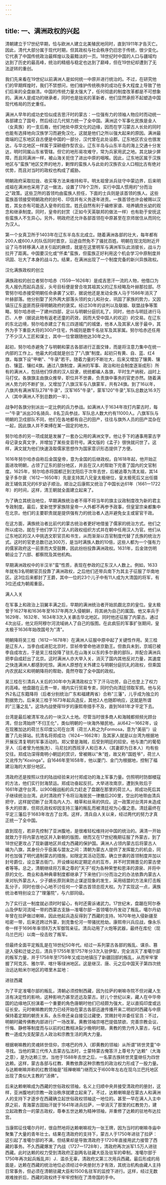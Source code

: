 ```yaml
---
---
---
```

title: 一、满洲政权的兴起
---



清朝建立于17世纪早期，恰与欧洲人建立北美殖民地同时，直到1911年才告灭亡。因此，清代大部分属于现代时期，但其政权与社会秩序仍旧忠于传统，很少变化。它代表了中国传统政治最辉煌以及最黯淡的一页。18世纪时中国的人口与疆域均达到了历史的最高峰，统治的精细与稳定也达到了巅峰，但在19世纪却遭到了无法逆转的重创。

我们先来看在19世纪以前满洲人是如何统一中原并进行统治的。不过，在研究他们的早期辉煌时，我们不禁想问，他们维护传统秩序的成功在多大程度上导致了他们后来的全盘崩溃。中国的传统力量太强大了，任何彻底的制度改革都是不可想象的。满洲人是成功的继承者，同时也是拙劣的革新者，他们显然承担不起塑造中国现代格局的历史重任。

满洲人早年的成功史恰似成吉思汗时的蒙古：一位强有力的领袖人物应时而动统一各部建立了国号，然后经过几代努力统一了全中国。满洲这个军事化民族是金人（女真族）的一支后裔，他们地处中原文化的边缘，因而在学习蒙古人长处的同时也能有选择地向汉族学习而避免汉化，这就是他们之所以强大起来的原因。满洲最南端的辽东地区自古便是中国的一部分，汉代曾在此处设郡。辽东地区农业也很发达，与华北地区一样属于深耕细作型农业。辽东半岛与山东半岛的海上交通十分发达，明时同属山东省管辖。但它的地形易攻难守，常为兵家用武之地。其北缺少屏障，而且同满洲一样，被山海关扼住了进出中原的咽喉。因此，辽东地区属于汉族地区与"蛮族"地区交界的地方，剿悍的蛮族人与此处的汉族农业人口相比古有绝对优势，而且对当时的政权也构成了威胁。

明朝政府采取拉拢、收买等方法来维持和平。明太祖曾派兵驻守中蒙边界，后来明成祖在满洲也采用了这一做法，设置了178个卫所，实行中国人惯用的"分而治之"政策。这些卫所的首领均由蛮族人担任，下面的士兵则是该首领的族人。这些蛮族首领接受明朝政府的封号、印信并有义务逐年进贡。一族首领也许会被赐以汉姓，其女亦有可能选入皇帝的后宫。姓氏自然有利于编修家谱、培养嫡庶长幼的观念和继承制度。同时，皇帝的封赏（正如今天英联邦的做法一样）也有助于安抚这些蛮族人不生异心。另外，明政府还允许各部首领在中原甚至在京师居住从而同化为汉人。

第一个女真卫所于1403年在辽东半岛东北成立。随着满洲各部的壮大，每年都有200人或600人的队伍同时晋京，沿途自然免不了骚扰百姓。明朝在现沈阳附近开设了马市转移满人进关引起的麻烦，就是在这里明军与满洲军队此消彼长，战斗力拉开了距离。中国要汉化或"怀柔"蛮族，但蛮族正好利用这个机会学习中原制度并巩固、壮大了本身的战斗力。结果，在满洲出现了一个制度完备的新兴异族政权。

汉化满族政权的创立

满族政权的创立者努尔哈赤（1559一1626年）是成吉思汗一流的人物，他借口为先人报仇而起兵造反，头号目标便是曾合攻其祖其父的辽东经略及叶赫那拉部。尽管努尔哈赤接受明朝任命承袭了父职，据说他还是发动全族人马于1586年消灭了叶赫部落。他分别娶了另外两大部落头领的女儿和孙女，巩固了家族的势力，又因镇压辽东盗匪而获得明朝政府的褒奖。经过30年的谈判以及联姻、联盟战争等策略，努尔哈赤统一了建州四部，足以与明朝分庭抗礼了。同时，他亦与明廷进行马匹、人参（据说此物有返老还童的药效，因而大受中国人的欢迎）的交易。在辽东的东北边境，努尔哈赤建立了有三四道城门的城堡，他本人及其家人居于最中，其外为手下重臣大将的300户住宅，外城则是数千名驻军及其家属。努尔哈赤还任用了不少汉人工匠和谋士，其中一位曾跟随他达30年之久。

起初，努尔哈赤避免了与明朝和蒙古各部进行正面交锋，而是将注意力集中在统一内部的工作上。他最大的成就是创立了"八旗"制度。起初只有黄、自、蓝、红4旗，每旗下设"甲喇"、"牛录"若干。随着力量的不断壮大，后来又增加了镶黄、镶白、镶蓝、镶红4旗。通过八旗制度，满洲的军事、政治和社会制度逐渐成形〕所有的满洲人，包括他们俘虏的汉人奴隶，统统都编人各旗，平时生产纳税，战时上马打仗。各旗旗主由旗众推举，职位并不世袭，负责旗中事务的官吏亦然。随着满洲人势力的不断扩张，又增加了八旗汉军与八旗蒙军，共有24旗。到了16以年，八旗共有满洲军队278"牛录"，汉军165"牛录"，蒙军120"牛录",军队总数达16.9万人（其中满洲人不到总数的一半）。

战争时各旗分别派出一定比例的兵力参战。如满洲人于1634年攻打内蒙古时，每一"牛录"派出20名骑兵、8名卫兵参战，军队总人数大约有11000人。八旗军队与明朝的卫戍部队不同，他们在各地都有自己的田产，往往与旗外人员的田产混杂在一起，因此旗人并不束缚在某一固定的地方。

努尔哈赤的另一项成就是发展了一套办公用的满洲文字。他让手下的通事用蒙古字母记录女真文字，并增加了某些变音符号。满文版的《孟子》很快就问世了。这样，满文就为他们快速汲取儒家思想作为国家意识形态提供了方便。

1616年努尔哈赤自称后金国皇帝，意为金国的后继政权。自1618年起，他开始正面进攻明朝，占领了辽东的部分地区，并且在汉人的帮助下完善了国内的文官制度。1625年，努尔哈赤将国都迁到沈阳后于次年去世，后被追尊为清太祖，其14皇子多尔衰（1612一1650年）先是支持其八兄皇太极继位，皇太极死后又出任摄政王辅佐其兄的6岁幼子顺治。顺治之后康熙又统治了中国长达61年（1661一1722年）的时间，这样，清王朝就全面建立起来了。

为了确立其统治地位，早期满族统治者不得不将当年的旗主议政制度改为新的君主专政制度。最后，爱新觉罗家族除皇帝一人外都不再参予政事，但皇室宗亲都集中在北京。他们的主要职责就是提供强有力的统治者人选并避免女主或宦官干政。

在这方面，满族统治者比前代的蒙古统治者更好地借鉴了儒家的统治方式。他们之所以成功，就在于他们学习了汉人的政权组织方式并在朝中任用汉人为官。他们从辽东地区的汉人中挑选文职官员和书生，从而渐渐以百官制度代替了氏族的统治方式。这时的官吏总数已达300万，是当时满族人数的10倍，这些人都为一个强有力的儒家政府这一前景而大受鼓舞，因此纷纷投靠满洲政权。1631年，后金效仿明朝设立了六部、都察院及其他机构。

早期满洲政权中的半汉半"蛮"性质，表现在参政的辽东汉人人数上。例如，1633年就有3名明朝官员投靠了满洲政权，之后他们还带兵南下为其主子征服了华南地区。这3位后来都封了王爵，其中一位的23个儿子中有11人成为大清国的将军，有3位还成为朝阁重臣。

满人入关

在军事上和政治上羽翼丰满之后，早期的满洲统治者开始凯觑北京的皇位。皇太极曾于1627年和1636年至1637年两次入侵朝鲜，将其纳为自己的属国。他又率兵于1629年、1632年、1634年3次入关袭击华北地区。同时他还征服了内蒙古。通过4次出征，他又将阿穆尔河流域纳人了自己的版图。在此疯狂的军事扩张期间，皇太极于1636年始改国号为"清"。

明朝降将吴三桂（1612一1678年）在满洲人征服中原中起了关键性作用。吴三桂是辽东人，当李白成进犯北京时，崇祯帝曾命他进京勤王。但救兵未到，京城已被李自成攻古，于是吴三桂投降了驻扎在山海关以东的多尔衰的部队，并配合满洲兵把李自成赶出了北京。这时满洲人亦大举入关，消灭了国内其他反对力量，其速度之快连满洲人都感到吃惊。满洲人原想在关外建立与明朝分庭抗礼的政权，但乘国内农民起义和明朝降将的帮助，竟然夺取了全中国的政权。

吴三桂在引清兵人关后的30年中为满清政权立下了汗马功劳，自己也登上了权力的高峰。他盘踞在云贵一带，境内实行贸易专卖，同时仍向清廷领取军炯。他与另外2名辽东籍降将（后者分别统治广东和福建两省）合称"三藩"，儿乎成为独立的割据势力。后来吴三桂于1673年起兵造反，其他2人也随即响应，这就是所谓的"三藩之乱"。这场内战使得19岁的康熙帝措手不及，直到1681年才平定下去。

台湾是最后被清军攻占的一块汉人土地。尽管当时很多商人和海贼都频频光顾台湾，但台湾始终"不归王化"，类似明朝的一块海外殖民地。从l642一1662年，设在现雅加达的荷兰东印度公司在台湾（荷兰人称之为Formosa，意为"美丽"）设置了几处驿站。抗清名将郑成功（1624一1662年）及其家人就是以台湾为根据地开展反清复明的军事活动的。郑父曾是海贼，后受到明廷的招安。他与澳门的葡萄牙人（后者曾为他施洗）、马尼拉的西班牙人和日本人（其妻即为日本人）均有些交往。郑成功深得南明小朝廷的赏识，曾被赐以"朱"姓，故又称"国姓爷"，荷兰人又讹传为"Koxinga"。自1646年至1658年，他以厦门、金门为根据地，控制了福建沿海的大部分地区。

清政府还是按照以住的陆战经验来对付郑成功的海上军事力量。仿照明时防御楼寇的方法，他们实行封海禁运。郑成功奋起反抗，大举进攻南京，遭到失败后于1661年退守台湾，以900艘战船的兵力赶走了盘踞在那里的荷兰人。郑成功死后其子继续统治台湾。此时清政府下令将沿海居民一律撤后200里，空出的地带由清兵把守，这样就切断了台湾岛内人力、粮草和丝帛的供应。这一政策对台湾并未造成多大的损害，但郑氏政权却因支持三藩的叛乱而被清廷视为心腹之患。清廷最终在平定三藩后于1683年攻古了台湾。这样，清兵自人关以来，经过两代的努力才真正统一了全中国。



直到现在，若非先控制了亚洲腹地，是很难轻松维持对中国的统治的。满清一开始就致力于将内蒙古地区并入新朝的版图，继而又在17世纪晚期征服了外蒙古，到了18世纪更攻占了现新疆地区并成为西藏的保护国。满洲人占领内蒙古后将蒙古人编为八旗，其身份介乎臣属与盟友之间：清朝为蒙古人提供了发挥能力的机会，同时也加强了明代遏制蒙古的措施，如限定其活动范围，确立世袭的首领制度并加以封号爵位，设立蒙古衙门，开设蜂站和定期定点的互市，并不时赏赐晋见的蒙古使者等等。总之，清朝继续将万乘之尊的"天子"视为各种荣誉和恩泽的源泉、并将中原的文化、商业和各种典章制度都继承了下来他们川分而治之的办法依靠内蒙古人来对杭外蒙古人，少子嫡长原则来防止谋逆现象的发生，采用结盟的方法来打击叛乱分子，同时也很小心地不讨任何一个蒙古首领总揽大权。为了实现这一点，满族统治者特别设立了"理藩院"，与六部同级。

为了实行这一制度就必须时时留心，有时还需诉诸武力。17世纪末，盘踞在阿尔泰山及伊犁河流域一带的西蒙古支脉―准噶尔部一首领噶尔丹发动了叛乱。噶尔丹幼年曾在拉萨做过喇嘛，因此他起兵造反得到了西藏的支持。1670年他入侵新疆至哈密一带，后来还跨过外蒙，到克鲁伦河一带骚扰抢劫。康熙帝兴兵应战，像永乐帝一样于1696年率领8万大军御驾亲征。清兵动用了火炮等武器，最终在库伦（现乌兰巴托）以南一役击败了叛军。

但最终全面平定叛乱是在18世纪50年代。经过一系列蒙古各部的叛乱、谋杀、篡逆入侵和迁徙之后，清兵于1755年至1757年分3次入驻伊犁，完全消灭了准噶尔部的叛军力量，并于1758年至1759年又成功地镇压了新疆回部的叛乱，从而牢牢掌握了阿克苏、雅尔罕、喀什等绿洲地区。这是继汉、唐、元之后中国天子第四次统治远达帕米尔地区的塔里木盆地：

进驻西藏

为了平定准噶尔部的叛乱，清朝必须控制西藏，因为拉萨的喇嘛寺院不但对藏人生活有决定性的影响，这种影响力甚至还远及蒙古。好儿个世纪以来，藏人在中华帝国的边缘地仄扮演着一个重要的角色唐朝时他们已经颇为强大，足以直捣印度或远征长安。元时喇嘛教的势力已经开始在蒙古各部迅速传播开来二明初时西藏与中原保持着定期的朝贡关系，永乐帝还亲自接见过藏使，赏赐封号并委任官员：不过，明朝时藏传佛教内部进行广一场改革。黄教领袖宗喀巴提倡禁欲、完善宗教会议、忏悔、静修等制度而与以前的红教相决裂少晚明时期，黄教的势力传入蒙古，与红教一道成为支配蒙古人政治和宗教生活的两大力量。

根据喇嘛教的灵魂转世信仰，宗喀巴的传入（即黄教的领袖）从所谓"转世灵童"中寻找。当他的第三代传入去蒙古弘法时，士蒙特蒙古俺答汗上尊号为"达赖"（大海之意），是为达赖三世。当他于1588年去世之后，一名蒙古族转世灵童继任为四世达赖。这样，蒙古各部与红教、黄教依靠这种宗教性的政治权力形成了一股力量。与达赖喇嘛并称的红教领袖是"班禅喇嘛")继而又于l600年左右在现乌兰巴托地区出现了类似大主教的"活佛"。

后来达赖喇嘛成为西藏的世俗政权领袖，名义上归顺中央井接受清政府的册封，这样，亚洲腹地的宗教一政治秩序就建立起来了。不过，达赖喇嘛是在蒙古人和满洲人的支持下才逐步在西藏确立起世俗政权领袖这一地位的。甚至一早在满人入主中原之前，青海蒙古固始汗就于1641年进兵拉萨，一举消灭了那里的红教势力，建立起政教合一的蒙古政权，尊奉五世达赖为精神领袖，并重修了达赖的驻地布达拉宫。

当康熙征伐噶尔丹时，很自然地将达赖喇嘛视为一张王牌，因为当时的喇嘛寺庙中聚集了大量的青年壮士。结果在清政府的支持下，蒙古人于1750年进驻了拉萨：这引起了准噶尔部的不满，但结果却是导致清政府于1720年直接用武力接管了西藏的事务。不久西藏爆发了内战（1727一1728年），清政府再次派军1.5万人进驻西藏。此时达赖的权力受到清政府正副两名驻藏大臣及驻军的牵制。准噶尔部于1750年再次起兵叛乱并｝J．滥杀无辜，清政府又第三次用兵西藏。最后形成的局面是，达赖在西藏的统治地位必须经过中央册封方才有效，其统治机构由藏人主持日常事务，但必须在清朝驻藏大臣和1500名驻军的监控下进行。这样，经过无数艰难挫折后，西藏的政权终于牢牢控制在了清帝国的手中。